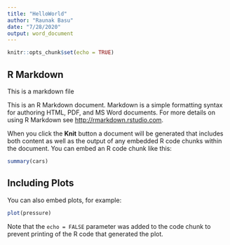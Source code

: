 ```yaml
---
title: "HelloWorld"
author: "Raunak Basu"
date: "7/28/2020"
output: word_document
---
```


```r
knitr::opts_chunk$set(echo = TRUE)
```

## R Markdown

 This is a markdown file
 
 
This is an R Markdown document. Markdown is a simple formatting syntax for authoring HTML, PDF, and MS Word documents. For more details on using R Markdown see <http://rmarkdown.rstudio.com>.

When you click the **Knit** button a document will be generated that includes both content as well as the output of any embedded R code chunks within the document. You can embed an R code chunk like this:

```r
summary(cars)
```

## Including Plots

You can also embed plots, for example:

```r
plot(pressure)
```

Note that the `echo = FALSE` parameter was added to the code chunk to prevent printing of the R code that generated the plot.
